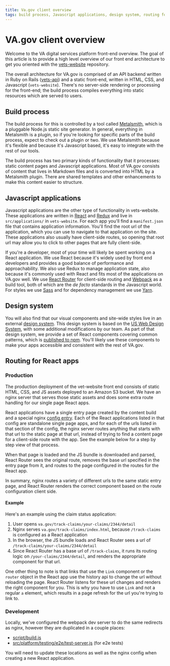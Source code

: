 ```yaml
---
title: Va.gov client overview
tags: build process, Javascript applications, design system, routing for react apps, react on static content pages
---
```


# VA.gov client overview

Welcome to the VA digital services platform front-end overview. The goal of this article is to provide a high level overview of our front end architecture to get you oriented with the [vets-website](https://github.com/department-of-veterans-affairs/vets-website) repository.

The overall architecture for VA.gov is comprised of an API backend written in Ruby on Rails ([vets-api](https://github.com/department-of-veterans-affairs/vets-api)) and a static front-end, written in HTML, CSS, and Javascript (`vets-website`). There's no server-side rendering or processing for the front-end; the build process compiles everything into static resources which are served to users.

## Build process

The build process for this is controlled by a tool called [Metalsmith](http://www.metalsmith.io/), which is a pluggable Node.js static site generator. In general, everything in Metalsmith is a plugin, so if you're looking for specific parts of the build process, expect to check out a plugin or two. We use Metalsmith because it's flexible and because it's Javascript based, it's easy to integrate with the rest of our tools.

The build process has two primary kinds of functionality that it processes: static content pages and Javascript applications. Most of VA.gov consists of content that lives in Markdown files and is converted into HTML by a Metalsmith plugin. There are shared templates and other enhancements to make this content easier to structure.

## Javascript applications

Javascript applications are the other type of functionality in vets-website. These applications are written in [React](https://reactjs.org/) and [Redux](https://redux.js.org/) and live in `src/applications/` in `vets-website`. For each app you'll find a `manifest.json` file that contains application information. You'll find the root url of the application, which you can use to navigate to that application on the site. These applications also usually have client-side routes, so opening that root url may allow you to click to other pages that are fully client-side.

If you're a developer, most of your time will likely be spent working on a React application. We use React because it's widely used by front end developers and provides a good balance of performance and approachability. We also use Redux to manage application state, also because it's commonly used with React and fits most of the applications on VA.gov well. We use [React Router](https://reacttraining.com/react-router/) for client-side routing and [Webpack](https://webpack.js.org/) as a build tool, both of which are the *de facto* standards in the Javascript world. For styles we use [Sass](https://sass-lang.com/) and for dependency management we use [Yarn](https://yarnpkg.com/en/).

## Design system

You will also find that our visual components and site-wide styles live in an external [design system](https://department-of-veterans-affairs.github.io/design-system/). This design system is based on the [US Web Design System](https://designsystem.digital.gov/), with some additional modifications by our team. As part of that design system, we provide a set of React components covering common patterns, which is [published to npm](https://www.npmjs.com/package/@department-of-veterans-affairs/formation). You'll likely use these components to make your apps accessible and consistent with the rest of VA.gov.

## Routing for React apps

### Production
The production deployment of the vet-website front end consists of static HTML, CSS, and JS assets deployed to an Amazon S3 bucket. We have an nginx server that serves those static assets and does some extra route handling for our single page React apps.

React applications have a single entry page created by the content build and a special nginx [config entry](https://github.com/department-of-veterans-affairs/devops/blob/master/ansible/deployment/config/revproxy-vetsgov/vars/react_routes.yml). Each of the React applications listed in that config are standalone single page apps, and for each of the urls listed in that section of the config, the nginx server routes anything that starts with that url to the static page at that url, instead of trying to find a content page for a client-side route with the app. See the example below for a step by step view of that process.

When that page is loaded and the JS bundle is downloaded and parsed, React Router sees the original route, removes the base url specified in the entry page from it, and routes to the page configured in the routes for the React app.

In summary, nginx routes a variety of different urls to the same static entry page, and React Router renders the correct component based on the route configuration client side.

#### Example

Here's an example using the claim status application:

1. User opens `va.gov/track-claims/your-claims/2344/detail`
2. Nginx serves `va.gov/track-claims/index.html`, because `/track-claims` is configured as a React application
3. In the browser, the JS bundle loads and React Router sees a url of `/track-claims/your-claims/2344/detail`
4. Since React Router has a base url of `/track-claims`, it runs its routing logic on `/your-claims/2344/detail`, and renders the appropriate component for that url.

One other thing to note is that links that use the `Link` component or the `router` object in the React app use the history api to change the url without reloading the page. React Router listens for these url changes and renders the right component for you. This is why you have to use `Link` and not a regular `a` element, which results in a page refresh for the url you're trying to link to.

### Development

Locally, we've configured the webpack dev server to do the same redirects as nginx, however they are duplicated in a couple places:

- [script/build.js](https://github.com/department-of-veterans-affairs/vets-website/blob/master/script/build.js)
- [src/platform/testing/e2e/test-server.js](https://github.com/department-of-veterans-affairs/vets-website/blob/master/src/platform/testing/e2e/test-server.js) (for e2e tests)

You will need to update these locations as well as the nginx config when creating a new React application.

